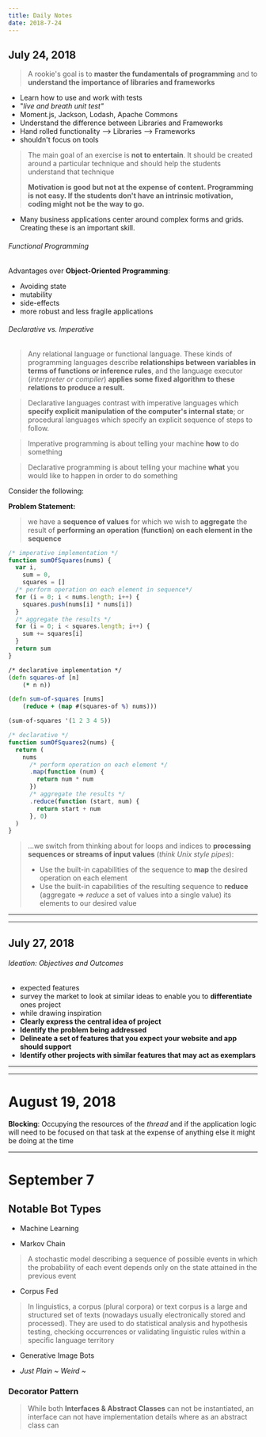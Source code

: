 ```yaml
---
title: Daily Notes
date: 2018-7-24
---
```


## July 24, 2018

> A rookie's goal is to **master the fundamentals of programming** and to **understand the importance of libraries and frameworks**

- Learn how to use and work with tests
- "_live and breath unit test"_
- Moment.js, Jackson, Lodash, Apache Commons
- Understand the difference between Libraries and Frameworks
- Hand rolled functionality --> Libraries --> Frameworks
- shouldn't focus on tools

> The main goal of an exercise is **not to entertain**. It should be created around a particular technique and should help the students understand that technique
>
> **Motivation is good but not at the expense of content. Programming is not easy. If the students don't have an intrinsic motivation, coding might not be the way to go.**

- Many business applications center around complex forms and grids. Creating these is an important skill.

###### Functional Programming

Advantages over **Object-Oriented Programming**:

- Avoiding state
- mutability
- side-effects
- more robust and less fragile applications

###### Declarative vs. Imperative

> Any relational language or functional language. These kinds of programming languages describe **relationships between variables in terms of functions or inference rules**, and the language executor (_interpreter or compiler_) **applies some fixed algorithm to these relations to produce a result.**

> Declarative languages contrast with imperative languages which **specify explicit manipulation of the computer's internal state**; or procedural languages which specify an explicit sequence of steps to follow.

> Imperative programming is about telling your machine **how** to do something

> Declarative programming is about telling your machine **what** you would like to happen in order to do something

Consider the following:

**Problem Statement:**

> we have a **sequence of values** for which we wish to **aggregate** the result of **performing an operation (function) on each element in the sequence**

```javascript sumOfSquares.js
/* imperative implementation */
function sumOfSquares(nums) {
  var i,
    sum = 0,
    squares = []
  /* perform operation on each element in sequence*/
  for (i = 0; i < nums.length; i++) {
    squares.push(nums[i] * nums[i])
  }
  /* aggregate the results */
  for (i = 0; i < squares.length; i++) {
    sum += squares[i]
  }
  return sum
}
```

```clojure
/* declarative implementation */
(defn squares-of [n]
    (* n n))

(defn sum-of-squares [nums]
    (reduce + (map #(squares-of %) nums)))

(sum-of-squares '(1 2 3 4 5))
```

```javascript
/* declarative */
function sumOfSquares2(nums) {
  return (
    nums
      /* perform operation on each element */
      .map(function (num) {
        return num * num
      })
      /* aggregate the results */
      .reduce(function (start, num) {
        return start + num
      }, 0)
  )
}
```

> ...we switch from thinking about for loops and indices to **processing sequences or streams of input values** (_think Unix style pipes_):
>
> - Use the built-in capabilities of the sequence to **map** the desired operation on each element
> - Use the built-in capabilities of the resulting sequence to **reduce** (aggregate => _reduce_ a set of values into a single value) its elements to our desired value

---

---

## July 27, 2018

###### Ideation: Objectives and Outcomes

- expected features
- survey the market to look at similar ideas to enable you to **differentiate** ones project
- while drawing inspiration
- **Clearly express the central idea of project**
- **Identify the problem being addressed**
- **Delineate a set of features that you expect your website and app should support**
- **Identify other projects with similar features that may act as exemplars**

---

---

# August 19, 2018

**Blocking**: Occupying the resources of the _thread_ and if the application logic will need to be focused on that task at the expense of anything else it might be doing at the time

---

# September 7

## Notable Bot Types

- Machine Learning

- Markov Chain

> A stochastic model describing a sequence of possible events in which the probability of each event depends only on the state attained in the previous event

- Corpus Fed

> In linguistics, a corpus (plural corpora) or text corpus is a large and structured set of texts (nowadays usually electronically stored and processed). They are used to do statistical analysis and hypothesis testing, checking occurrences or validating linguistic rules within a specific language territory

- Generative Image Bots

- _Just Plain ~ Weird ~_

### Decorator Pattern

> While both **Interfaces & Abstract Classes** can not be instantiated, an interface can not have implementation details where as an abstract class can
